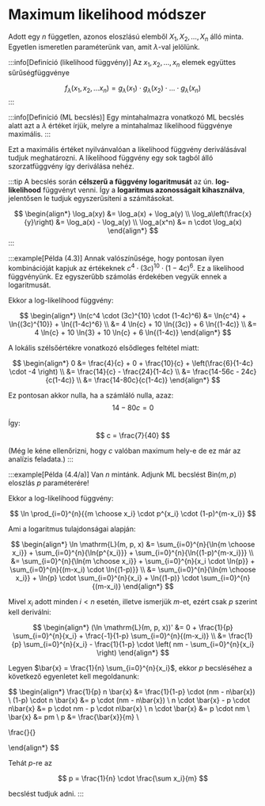 # Maximum likelihood módszer

Adott egy $n$ független, azonos eloszlású elemből $X_1,X_2,\dots,X_n$ álló minta. Egyetlen ismeretlen paraméterünk van,
amit $\lambda$-val jelölünk.

:::info[Definíció (likelihood függvény)]
Az $x_1,x_2,\dots,x_n$ elemek együttes sűrűségfüggvénye

$$
f_\lambda(x_1, x_2, \dots x_n) = g_\lambda(x_1) \cdot g_\lambda(x_2) \cdot \ldots \cdot g_\lambda(x_n)
$$
:::

:::info[Definíció (ML becslés)]
Egy mintahalmazra vonatkozó ML becslés alatt azt a $\lambda$ értéket írjük, melyre a mintahalmaz likelihood függvénye
maximális.
:::

Ezt a maximális értéket nyilvánvalóan a likelihood függvény deriválásával tudjuk meghatározni. A likelihood függvény
egy sok tagból álló szorzatfüggvény így deriválása nehéz.

:::tip
A becslés során **célszerű a függvény logaritmusát** az ún. **log-likelihood** függvényt venni. Így a **logaritmus
azonosságait kihasználva**, jelentősen le tudjuk egyszerűsíteni a számításokat.

$$
\begin{align*}
\log_a(xy)                     &= \log_a(x) + \log_a(y) \\
\log_a\left(\frac{x}{y}\right) &= \log_a(x) - \log_a(y) \\
\log_a(x^n)                    &= n \cdot \log_a(x)
\end{align*}
$$
:::

:::example[Példa (4.3)]
Annak valószínűsége, hogy pontosan ilyen kombinációját kapjuk az értékeknek $c^4 \cdot (3c)^{10} \cdot (1-4c)^6$. Ez a
likelihood függvényünk. Ez egyszerűbb számolás érdekében vegyük ennek a logaritmusát.

Ekkor a log-likelihood függvény:

$$
\begin{align*}
\ln(c^4 \cdot (3c)^{10} \cdot (1-4c)^6) &= \ln{c^4} + \ln{(3c)^{10}} + \ln{(1-4c)^6} \\
&= 4 \ln{c} + 10 \ln{(3c)}          + 6 \ln{(1-4c)} \\
&= 4 \ln{c} + 10 \ln{3} + 10 \ln{c} + 6 \ln{(1-4c)}
\end{align*}
$$

A lokális szélsőértékre vonatkozó elsődleges feltétel miatt:

$$
\begin{align*}
0 &= \frac{4}{c} + 0 + \frac{10}{c} + \left(\frac{6}{1-4c} \cdot -4 \right) \\
&= \frac{14}{c} - \frac{24}{1-4c}  \\
&= \frac{14-56c - 24c}{c(1-4c)} \\
&= \frac{14-80c}{c(1-4c)}
\end{align*}
$$

Ez pontosan akkor nulla, ha a számláló nulla, azaz:
$$
14-80c = 0
$$

Így:
$$
c = \frac{7}{40}
$$

(Még le kéne ellenőrizni, hogy $c$ valóban maximum hely-e de ez már az analízis feladata.)
:::


:::example[Példa (4.4/a)]
Van $n$ mintánk. Adjunk ML becslést $\mathrm{Bin}(m,p)$ eloszlás $p$ paraméterére!

Ekkor a log-likelihood függvény:

$$
\ln \prod_{i=0}^{n}{{m \choose x_i} \cdot p^{x_i} \cdot (1-p)^{m-x_i}}
$$

Ami a logaritmus tulajdonságai alapján:

$$
\begin{align*}
\ln \mathrm{L}(m, p, x) 
&= \sum_{i=0}^{n}{\ln{m \choose x_i}} + \sum_{i=0}^{n}{\ln{p^{x_i}}}     + \sum_{i=0}^{n}{\ln{(1-p)^{m-x_i}}} \\
&= \sum_{i=0}^{n}{\ln{m \choose x_i}} + \sum_{i=0}^{n}{x_i \cdot \ln{p}} + \sum_{i=0}^{n}{(m-x_i) \cdot \ln{(1-p)}} \\
&= \sum_{i=0}^{n}{\ln{m \choose x_i}} + \ln{p} \cdot \sum_{i=0}^{n}{x_i} + \ln{(1-p)} \cdot \sum_{i=0}^{n}{(m-x_i)}
\end{align*}
$$


Mivel $x_i$ adott minden $i < n$ esetén, illetve ismerjük $m$-et, ezért csak $p$ szerint kell deriválni:

$$
\begin{align*}
(\ln \mathrm{L}(m, p, x))'
&= 0 + \frac{1}{p} \sum_{i=0}^{n}{x_i} + \frac{-1}{1-p} \sum_{i=0}^{n}{(m-x_i)} \\
&= \frac{1}{p} \sum_{i=0}^{n}{x_i} - \frac{1}{1-p} \cdot \left( nm - \sum_{i=0}^{n}{x_i} \right)
\end{align*}
$$

Legyen $\bar{x} = \frac{1}{n} \sum_{i=0}^{n}{x_i}$\, ekkor $p$ becsléséhez a következő egyenletet kell megoldanunk:

$$
\begin{align*}
\frac{1}{p} n \bar{x} &= \frac{1}{1-p} \cdot (nm - n\bar{x}) \\
(1-p) \cdot n \bar{x} &= p \cdot (nm - n\bar{x}) \\
n \cdot \bar{x} - p \cdot n\bar{x} &= p \cdot nm - p \cdot n\bar{x} \\
n \cdot \bar{x} &= p \cdot nm \\
\bar{x} &= pm \\
p &= \frac{\bar{x}}{m} \\

\frac{}{}

\end{align*}
$$

Tehát $p$-re az

$$
p = \frac{1}{n} \cdot \frac{\sum x_i}{m}
$$

becslést tudjuk adni.
:::
